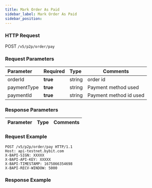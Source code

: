 ```yaml
---
title: Mark Order As Paid
sidebar_label: Mark Order As Paid
sidebar_position: 
---
```



### HTTP Request
POST `/v5/p2p/order/pay`

### Request Parameters
| Parameter | Required | Type | Comments|
|:----- |:-------|:-----|------ |
|orderId|<b>true</b> |string |order id |
|paymentType|<b>true</b> |string |Payment method used |
|paymentId|<b>true</b> |string |Payment method id used |


### Response Parameters
| Parameter | Type | Comments|
|:----- |:-----|----- |

### Request Example

```http
POST /v5/p2p/order/pay HTTP/1.1
Host: api-testnet.bybit.com
X-BAPI-SIGN: XXXXX
X-BAPI-API-KEY: XXXXX
X-BAPI-TIMESTAMP: 1675866354698
X-BAPI-RECV-WINDOW: 5000
```

### Response Example

```json

```

